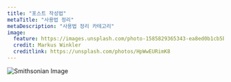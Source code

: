 ```yaml
---
title: "포스트 작성법"
metaTitle: "사용법 정리"
metaDescription: "사용법 정리 카테고리"
image:
  feature: https://images.unsplash.com/photo-1585829365343-ea8ed0b1cb5b?ixlib=rb-1.2.1&ixid=eyJhcHBfaWQiOjEyMDd9&auto=format&fit=crop&w=2550&q=80
  credit: Markus Winkler
  creditlink: https://unsplash.com/photos/HpWwEURimK8
---
```

![Smithsonian Image](https://images.unsplash.com/photo-1585829365343-ea8ed0b1cb5b?ixlib=rb-1.2.1&ixid=eyJhcHBfaWQiOjEyMDd9&auto=format&fit=crop&w=2550&q=80)